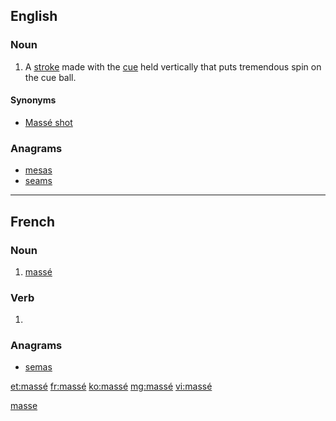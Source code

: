 {{also|masse|Masse|Maße|mäße}}
==English==

===Noun===
{{en-noun}}

# {{billiards}} A [[stroke]] made with the [[cue]] held vertically that puts tremendous spin on the cue ball.

====Synonyms====
* [[Massé shot]]

===Anagrams===
* [[mesas#English|mesas]]
* [[seams#English|seams]]

[[Category:English terms spelled with É|masse]]

----

==French==

===Noun===
{{fr-noun|m|sort=masse}}

# {{billiards|lang=fr}} [[massé#English|massé]]

===Verb===
{{fr-past participle|sort=masse}}

# {{past participle of|masser|lang=fr|sort=masse}}

===Anagrams===
* [[semas#French|semas]]

[[et:massé]]
[[fr:massé]]
[[ko:massé]]
[[mg:massé]]
[[vi:massé]]